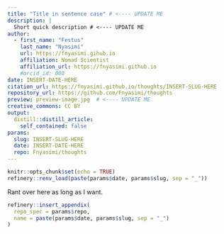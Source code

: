 ```yaml
---
title: "Title in sentence case" # <---- UPDATE ME
description: |
  Short quick description # <---- UPDATE ME
author:
  - first_name: "Festus"
    last_name: "Nyasimi"
    url: https://fnyasimi.gihub.io
    affiliation: Nomad Scientist
    affiliation_url: https://fnyasimi.github.io
    #orcid_id: 000
date: INSERT-DATE-HERE
citation_url: https://fnyasimi.github.io/thoughts/INSERT-SLUG-HERE 
repository_url: https://github.com/Fnyasimi/thoughts
preview: preview-image.jpg  # <---- UPDATE ME 
creative_commons: CC BY 
output:
  distill::distill_article:
    self_contained: false
params:
  slug: INSERT-SLUG-HERE
  date: INSERT-DATE-HERE
  repo: Fnyasimi/thoughts
---
```


<!----

checklist:
  - check the "update me" messages in YAML above
  - initialise the _renv folder with refinery::renv_new("name of post folder")
  - populate the lockfile with refinery::renv_snapshot("name of post folder")
  - update the _renv folder from snapshot with refinery::restore("name of post folder")

---->


<!--------------- setup post ----------------->

```r
knitr::opts_chunk$set(echo = TRUE)
refinery::renv_load(paste(params$date, params$slug, sep = "_"))
```


<!--------------- post ----------------->

Rant over here as long as I want.

<!--------------- appendices ----------------->

```r
refinery::insert_appendix(
  repo_spec = params$repo, 
  name = paste(params$date, params$slug, sep = "_")
)
```




